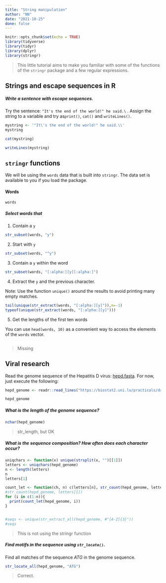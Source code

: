```yaml
---
title: "String manipulation"
author: "NN"
date: "2021-10-25"
done: false
---
```


```r
knitr::opts_chunk$set(echo = TRUE)
library(tidyverse)
library(tidyr)
library(dplyr)
library(stringr)

```

> This little tutorial aims to make you familiar with some of the functions of the `stringr` package and a few regular expressions. 

## Strings and escape sequences in R

##### Write a sentence with escape sequences.
Try the sentence: `"It's the end of the world!" he said.\` . 
Assign the string to a variable and try as`print()`, `cat()` and `writeLines()`.

```r

mystring <- '"It\'s the end of the world!" he said.\\'
mystring
```

```r
cat(mystring)

writeLines(mystring)
```


## `stringr` functions 

We will be using the `words` data that is built into `stringr`. 
The data set is available to you if you load the package.


#### Words
```r
words
```
##### Select words that
1. Contain a `y`
```r
str_subset(words, "y")
```

2. Start with `y`
```r
str_subset(words, "^y")
```


3. Contain a `y` within the word

```r
str_subset(words, "[:alpha:][y][:alpha:]")
```

4. Extract the `y` and the previous character.

Note: Use the function `unique()` around the results to avoid printing many empty matches.

```r
tail(unique(str_extract(words, "[:alpha:][y]")),n=-1)
typeof(unique(str_extract(words, "[:alpha:][y]")))

```


5. Get the lengths of the first ten words

You can use `head(words, 10)` as a convenient way to access the elements of the `words` vector.
```r
```

> Missing

## Viral research 

Read the genome sequence of the Hepatitis D virus: [hepd.fasta](https://biostat2.uni.lu/practicals/data/hepd.fasta).
For now, just execute the following:

```r
hepd_genome <- readr::read_lines("https://biostat2.uni.lu/practicals/data/hepd.fasta")

hepd_genome


```

##### What is the length of the genome sequence? 

```r
nchar(hepd_genome)
```

> str_length, but OK

##### What is the sequence composition? How often does each character occur?

```r
uniqchars <- function(x) unique(strsplit(x, "")[[1]]) 
letters <- uniqchars(hepd_genome)
n <- length(letters)
n
letters[1]

count_let <- function(ch, n) c(letters[n], str_count(hepd_genome, letters[n])) 
#str_count(hepd_genome, letters[1])
for (i in c(1:n)){
  print(count_let(hepd_genome, i))
}


#seqs <- unique(str_extract_all(hepd_genome, #"[A-Z]{3}"))
#seqs


```

> This is not using the stringr function

##### Find motifs in the sequence using `str_locate()`. 

Find all matches of the sequence $ATG$ in the genome sequence. 

```r
str_locate_all(hepd_genome, "ATG")
```
 > Correct.

